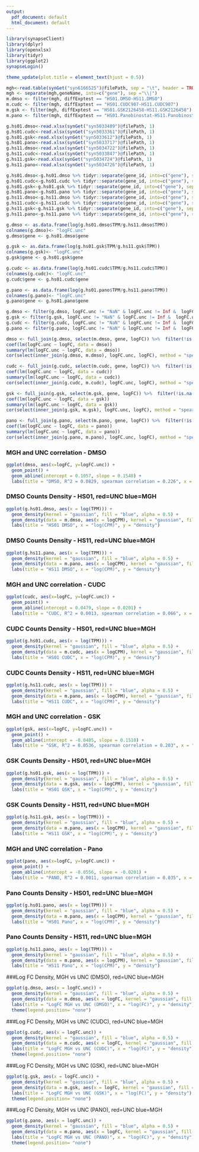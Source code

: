 ```yaml
---
output:
  pdf_document: default
  html_document: default
---
```

```r
library(synapseClient)
library(dplyr)
library(openxlsx)
library(tidyr)
library(ggplot2)
synapseLogin()

theme_update(plot.title = element_text(hjust = 0.5))
```



```r
mgh<-read.table(synGet("syn6166525")@filePath, sep = "\t", header = TRUE, comment.char = "")
mgh <- separate(mgh,geneName, into=c("gene"), sep ="\\|")
m.dmso <- filter(mgh, diffExptest == "HS01.DMSO-HS11.DMSO")
m.cudc <- filter(mgh, diffExptest == "HS01.CUDC907-HS11.CUDC907")
m.gsk <- filter(mgh, diffExptest == "HS01.GSK2126458-HS11.GSK2126458")
m.pano <- filter(mgh, diffExptest == "HS01.Panobinostat-HS11.Panobinostat")

g.hs01.dmso<-read.xlsx(synGet("syn5033489")@filePath, 1) 
g.hs01.cudc<-read.xlsx(synGet("syn5033361")@filePath, 1)
g.hs01.gsk<-read.xlsx(synGet("syn5033612")@filePath, 1)
g.hs01.pano<-read.xlsx(synGet("syn5033717")@filePath, 1)
g.hs11.dmso<-read.xlsx(synGet("syn5034722")@filePath, 1)
g.hs11.cudc<-read.xlsx(synGet("syn5033847")@filePath, 1)
g.hs11.gsk<-read.xlsx(synGet("syn5034724")@filePath, 1)
g.hs11.pano<-read.xlsx(synGet("syn5034726")@filePath, 1)

g.hs01.dmso<-g.hs01.dmso %>% tidyr::separate(gene_id, into=c("gene"), sep ="\\|") %>% filter(gene != "?" & gene != "SLC35E2")
g.hs01.cudc<-g.hs01.cudc %>% tidyr::separate(gene_id, into=c("gene"), sep ="\\|") %>% filter(gene != "?" & gene != "SLC35E2")
g.hs01.gsk<-g.hs01.gsk %>% tidyr::separate(gene_id, into=c("gene"), sep ="\\|") %>% filter(gene != "?" & gene != "SLC35E2")
g.hs01.pano<-g.hs01.pano %>% tidyr::separate(gene_id, into=c("gene"), sep ="\\|") %>% filter(gene != "?" & gene != "SLC35E2")
g.hs11.dmso<-g.hs11.dmso %>% tidyr::separate(gene_id, into=c("gene"), sep ="\\|") %>% filter(gene != "?" & gene != "SLC35E2")
g.hs11.cudc<-g.hs11.cudc %>% tidyr::separate(gene_id, into=c("gene"), sep ="\\|") %>% filter(gene != "?" & gene != "SLC35E2")
g.hs11.gsk<-g.hs11.gsk %>% tidyr::separate(gene_id, into=c("gene"), sep ="\\|") %>% filter(gene != "?" & gene != "SLC35E2")
g.hs11.pano<-g.hs11.pano %>% tidyr::separate(gene_id, into=c("gene"), sep ="\\|") %>% filter(gene != "?" & gene != "SLC35E2")

g.dmso <- as.data.frame(log(g.hs01.dmso$TPM/g.hs11.dmso$TPM))
colnames(g.dmso)<- "logFC.unc"
g.dmso$gene <- g.hs01.dmso$gene

g.gsk <- as.data.frame(log(g.hs01.gsk$TPM/g.hs11.gsk$TPM))
colnames(g.gsk)<- "logFC.unc"
g.gsk$gene <- g.hs01.gsk$gene

g.cudc <- as.data.frame(log(g.hs01.cudc$TPM/g.hs11.cudc$TPM))
colnames(g.cudc)<- "logFC.unc"
g.cudc$gene <- g.hs01.cudc$gene

g.pano <- as.data.frame(log(g.hs01.pano$TPM/g.hs11.pano$TPM))
colnames(g.pano)<- "logFC.unc"
g.pano$gene <- g.hs01.pano$gene

g.dmso <- filter(g.dmso, logFC.unc != "NaN" & logFC.unc != Inf &  logFC.unc != -Inf)
g.gsk <- filter(g.gsk, logFC.unc != "NaN" & logFC.unc != Inf &  logFC.unc != -Inf)
g.cudc <- filter(g.cudc, logFC.unc != "NaN" & logFC.unc != Inf &  logFC.unc != -Inf)
g.pano <- filter(g.pano, logFC.unc != "NaN" & logFC.unc != Inf &  logFC.unc != -Inf)

dmso <- full_join(g.dmso, select(m.dmso, gene, logFC)) %>%  filter(!is.na(logFC) & !is.na(logFC.unc))
coef(lm(logFC.unc ~ logFC, data = dmso))
summary(lm(logFC.unc ~ logFC, data = dmso))
cor(select(inner_join(g.dmso, m.dmso), logFC.unc, logFC), method = "spearman")

cudc <- full_join(g.cudc, select(m.cudc, gene, logFC)) %>%  filter(!is.na(logFC) & !is.na(logFC.unc))
coef(lm(logFC.unc ~ logFC, data = cudc))
summary(lm(logFC.unc ~ logFC, data = cudc))
cor(select(inner_join(g.cudc, m.cudc), logFC.unc, logFC), method = "spearman")

gsk <- full_join(g.gsk, select(m.gsk, gene, logFC)) %>%  filter(!is.na(logFC) & !is.na(logFC.unc))
coef(lm(logFC.unc ~ logFC, data = gsk))
summary(lm(logFC.unc ~ logFC, data = gsk))
cor(select(inner_join(g.gsk, m.gsk), logFC.unc, logFC), method = "spearman")

pano <- full_join(g.pano, select(m.pano, gene, logFC)) %>%  filter(!is.na(logFC) & !is.na(logFC.unc))
coef(lm(logFC.unc ~ logFC, data = pano))
summary(lm(logFC.unc ~ logFC, data = pano))
cor(select(inner_join(g.pano, m.pano), logFC.unc, logFC), method = "spearman")


```

### MGH and UNC correlation - DMSO
```r
ggplot(dmso, aes(x=logFC, y=logFC.unc)) +
  geom_point() + 
  geom_abline(intercept = 0.1057, slope = 0.1548) +
  labs(title = "DMSO, R^2 = 0.0829, spearman correlation = 0.226", x = "logFC(MGH)", y = "logFC(UNC)")
```

### DMSO Counts Density - HS01, red=UNC blue=MGH
```r
ggplot(g.hs01.dmso, aes(x = log(TPM))) +
  geom_density(kernel = "gaussian", fill = "blue", alpha = 0.5) +
  geom_density(data = m.dmso, aes(x = logCPM), kernel = "gaussian", fill = "red", alpha = 0.5) + 
  labs(title = "HS01 DMSO", x = "log(CPM)", y = "density")
```

### DMSO Counts Density - HS11, red=UNC blue=MGH
```r
ggplot(g.hs11.pano, aes(x = log(TPM))) +
  geom_density(kernel = "gaussian", fill = "blue", alpha = 0.5) +
  geom_density(data = m.pano, aes(x = logCPM), kernel = "gaussian", fill = "red", alpha = 0.5) + 
  labs(title = "HS11 DMSO", x = "log(CPM)", y = "density")
```

### MGH and UNC correlation - CUDC
```r
ggplot(cudc, aes(x=logFC, y=logFC.unc)) +
  geom_point() + 
  geom_abline(intercept = 0.0479, slope = 0.0201) +
  labs(title = "CUDC, R^2 = 0.0013, spearman correlation = 0.066", x = "logFC(MGH)", y = "logFC(UNC)")
```

### CUDC Counts Density - HS01, red=UNC blue=MGH
```r
ggplot(g.hs01.cudc, aes(x = log(TPM))) +
  geom_density(kernel = "gaussian", fill = "blue", alpha = 0.5) +
  geom_density(data = m.cudc, aes(x = logCPM), kernel = "gaussian", fill = "red", alpha = 0.5)  + 
  labs(title = "HS01 CUDC", x = "log(CPM)", y = "density")
```

### CUDC Counts Density - HS11, red=UNC blue=MGH
```r
ggplot(g.hs11.cudc, aes(x = log(TPM))) +
  geom_density(kernel = "gaussian", fill = "blue", alpha = 0.5) +
  geom_density(data = m.pano, aes(x = logCPM), kernel = "gaussian", fill = "red", alpha = 0.5) + 
  labs(title = "HS11 CUDC", x = "log(CPM)", y = "density")
```

### MGH and UNC correlation - GSK
```r
ggplot(gsk, aes(x=logFC, y=logFC.unc)) +
  geom_point() + 
  geom_abline(intercept = -0.0405, slope = 0.1510) +
  labs(title = "GSK, R^2 = 0.0536, spearman correlation = 0.203", x = "logFC(MGH)", y = "logFC(UNC)")
```

### GSK Counts Density - HS01, red=UNC blue=MGH
```r
ggplot(g.hs01.gsk, aes(x = log(TPM))) +
  geom_density(kernel = "gaussian", fill = "blue", alpha = 0.5) +
  geom_density(data = m.gsk, aes(x = logCPM), kernel = "gaussian", fill = "red", alpha = 0.5)  + 
  labs(title = "HS01 GSK", x = "log(CPM)", y = "density")
```

### GSK Counts Density - HS11, red=UNC blue=MGH
```r
ggplot(g.hs11.gsk, aes(x = log(TPM))) +
  geom_density(kernel = "gaussian", fill = "blue", alpha = 0.5) +
  geom_density(data = m.pano, aes(x = logCPM), kernel = "gaussian", fill = "red", alpha = 0.5)  + 
  labs(title = "HS11 GSK", x = "log(CPM)", y = "density")
```

### MGH and UNC correlation - Pano
```r
ggplot(pano, aes(x=logFC, y=logFC.unc)) +
  geom_point() + 
  geom_abline(intercept = -0.0556, slope = -0.0201) +
  labs(title = "PANO, R^2 = 0.0011, spearman correlation = 0.035", x = "logFC(MGH)", y = "logFC(UNC)")
```

### Pano Counts Density - HS01, red=UNC blue=MGH
```r
ggplot(g.hs01.pano, aes(x = log(TPM))) +
  geom_density(kernel = "gaussian", fill = "blue", alpha = 0.5) +
  geom_density(data = m.pano, aes(x = logCPM), kernel = "gaussian", fill = "red", alpha = 0.5)  + 
  labs(title = "HS01 Pano", x = "log(CPM)", y = "density")
```

### Pano Counts Density - HS11, red=UNC blue=MGH
```r
ggplot(g.hs11.pano, aes(x = log(TPM))) +
  geom_density(kernel = "gaussian", fill = "blue", alpha = 0.5) +
  geom_density(data = m.pano, aes(x = logCPM), kernel = "gaussian", fill = "red", alpha = 0.5)  + 
  labs(title = "HS11 Pano", x = "log(CPM)", y = "density")
```

###Log FC Density, MGH vs UNC (DMSO), red=UNC blue=MGH
```r
ggplot(g.dmso, aes(x = logFC.unc)) +
  geom_density(kernel = "gaussian", fill = "blue", alpha = 0.5) +
  geom_density(data = m.dmso, aes(x = logFC, kernel = "gaussian", fill = "red", alpha = 0.5))  + 
  labs(title = "LogFC MGH vs UNC (DMSO)", x = "log(FC)", y = "density") +
  theme(legend.position= "none")
```

###Log FC Density, MGH vs UNC (CUDC), red=UNC blue=MGH
```r
ggplot(g.cudc, aes(x = logFC.unc)) +
  geom_density(kernel = "gaussian", fill = "blue", alpha = 0.5) +
  geom_density(data = m.cudc, aes(x = logFC, kernel = "gaussian", fill = "red", alpha = 0.5))  + 
  labs(title = "LogFC MGH vs UNC (CUDC)", x = "log(FC)", y = "density") +
  theme(legend.position= "none")
```
###Log FC Density, MGH vs UNC (GSK), red=UNC blue=MGH
```r
ggplot(g.gsk, aes(x = logFC.unc)) +
  geom_density(kernel = "gaussian", fill = "blue", alpha = 0.5) +
  geom_density(data = m.gsk, aes(x = logFC, kernel = "gaussian", fill = "red", alpha = 0.5))  + 
  labs(title = "LogFC MGH vs UNC (GSK)", x = "log(FC)", y = "density") +
  theme(legend.position= "none")
```

###Log FC Density, MGH vs UNC (PANO), red=UNC blue=MGH
```r
ggplot(g.pano, aes(x = logFC.unc)) +
  geom_density(kernel = "gaussian", fill = "blue", alpha = 0.5) +
  geom_density(data = m.pano, aes(x = logFC, kernel = "gaussian", fill = "red", alpha = 0.5))  + 
  labs(title = "LogFC MGH vs UNC (PANO)", x = "log(FC)", y = "density") +
  theme(legend.position= "none")
```